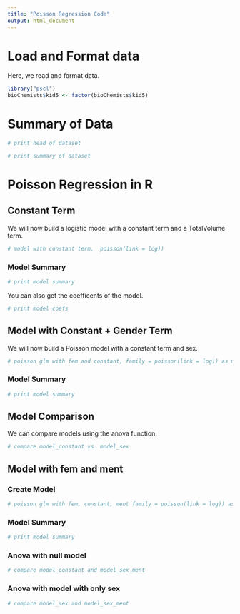```yaml
---
title: "Poisson Regression Code"
output: html_document
---
```


# Load and Format data
Here, we read and format data.
```r
library("pscl")
bioChemists$kid5 <- factor(bioChemists$kid5)
```

# Summary of Data

```r
# print head of dataset

```

```r
# print summary of dataset


```

# Poisson Regression in R

## Constant Term

We will now build a logistic model with a constant term and a TotalVolume term.

```r
# model with constant term,  poisson(link = log))


```
### Model Summary

```r
# print model summary

```

You can also get the coefficents of the model.

```r
# print model coefs


```

## Model with Constant + Gender Term

We will now build a Poisson model with a constant term and sex.

```r
# poisson glm with fem and constant, family = poisson(link = log)) as model_sex


```
### Model Summary

```r
# print model summary


```
## Model Comparison

We can compare models using the anova function.

```r

# compare model_constant vs. model_sex


```



## Model with fem and ment 

### Create Model
```r
# poisson glm with fem, constant, ment family = poisson(link = log)) as model_sex_ment

```

### Model Summary

```r
# print model summary

```


### Anova with null model

```r

# compare model_constant and model_sex_ment
```

### Anova with model with only sex

```r
# compare model_sex and model_sex_ment


```



